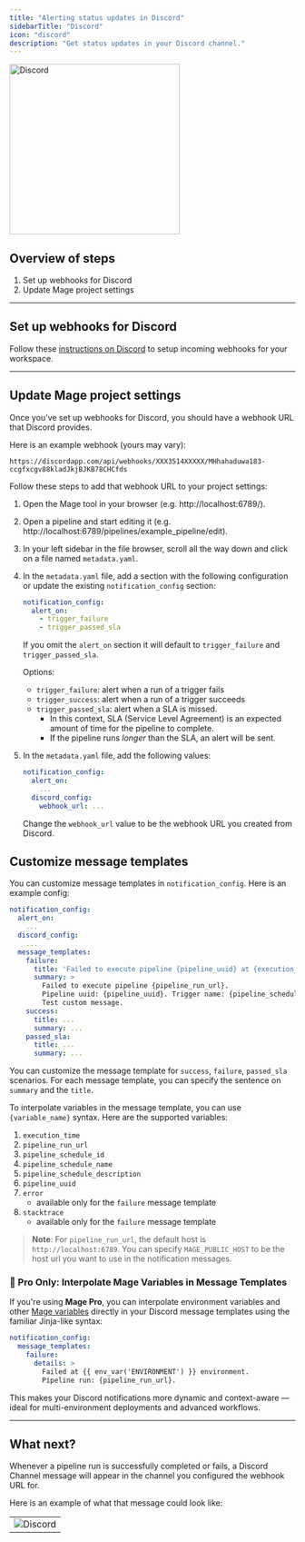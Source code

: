 ```yaml
---
title: "Alerting status updates in Discord"
sidebarTitle: "Discord"
icon: "discord"
description: "Get status updates in your Discord channel."
---
```


<img
  alt="Discord"
  src="https://cdn-icons-png.flaticon.com/512/2111/2111370.png"
  width="300"
/>

## Overview of steps

1. Set up webhooks for Discord
2. Update Mage project settings

---

## Set up webhooks for Discord

Follow these
[instructions on Discord](https://support.discord.com/hc/en-us/articles/228383668-Intro-to-Webhooks)
to setup incoming webhooks for your workspace.

---

## Update Mage project settings

Once you’ve set up webhooks for Discord, you should have a webhook URL that Discord
provides.

Here is an example webhook (yours may vary):

```
https://discordapp.com/api/webhooks/XXX3514XXXXX/MHhahaduwa183-ccgfxcgv88kladJkjBJKB78CHCfds
```

Follow these steps to add that webhook URL to your project settings:

1. Open the Mage tool in your browser (e.g. http://localhost:6789/).
2. Open a pipeline and start editing it (e.g.
   http://localhost:6789/pipelines/example_pipeline/edit).
3. In your left sidebar in the file browser, scroll all the way down and click
   on a file named `metadata.yaml`.
4. In the `metadata.yaml` file, add a section with the following
   configuration or update the existing `notification_config` section:

    ```yaml
    notification_config:
      alert_on:
        - trigger_failure
        - trigger_passed_sla
    ```

    If you omit the `alert_on` section it will default to `trigger_failure` and `trigger_passed_sla`.

    Options:

    - `trigger_failure`: alert when a run of a trigger fails
    - `trigger_success`: alert when a run of a trigger succeeds
    - `trigger_passed_sla`: alert when a SLA is missed.
      - In this context, SLA (Service Level Agreement) is an expected amount of time for the pipeline to complete.
      - If the pipeline runs _longer_ than the SLA, an alert will be sent.

5. In the `metadata.yaml` file, add the following values:

    ```yaml
    notification_config:
      alert_on:
        ...
      discord_config:
        webhook_url: ...
    ```

    Change the `webhook_url` value to be the webhook URL you created from Discord.

## Customize message templates
You can customize message templates in `notification_config`. Here is an example config:
```yaml
notification_config:
  alert_on:
    ...
  discord_config:
    ...
  message_templates:
    failure:
      title: 'Failed to execute pipeline {pipeline_uuid} at {execution_time}'
      summary: >
        Failed to execute pipeline {pipeline_run_url}.
        Pipeline uuid: {pipeline_uuid}. Trigger name: {pipeline_schedule_name}.
        Test custom message.
    success:
      title: ...
      summary: ...
    passed_sla:
      title: ...
      summary: ...
```
You can customize the message template for `success`, `failure`, `passed_sla` scenarios. For each message template,
you can specify the sentence on `summary` and the `title`.

To interpolate variables in the message template, you can use `{variable_name}` syntax.
Here are the supported variables:
1. `execution_time`
1. `pipeline_run_url`
1. `pipeline_schedule_id`
1. `pipeline_schedule_name`
1. `pipeline_schedule_description`
1. `pipeline_uuid`
1. `error`
    * available only for the `failure` message template
1. `stacktrace`
    * available only for the `failure` message template

> **Note**: For `pipeline_run_url`, the default host is `http://localhost:6789`. You can specify `MAGE_PUBLIC_HOST` to be
the host url you want to use in the notification messages.

### 🚀 Pro Only: Interpolate Mage Variables in Message Templates

If you're using **Mage Pro**, you can interpolate environment variables and other [Mage variables](/development/variables/referencing-variables#accessing-variables-in-mage) directly in your Discord message templates using the familiar Jinja-like syntax:

```yaml
notification_config:
  message_templates:
    failure:
      details: >
        Failed at {{ env_var('ENVIRONMENT') }} environment.
        Pipeline run: {pipeline_run_url}.
```

This makes your Discord notifications more dynamic and context-aware — ideal for multi-environment deployments and advanced workflows.

---

## What next?

Whenever a pipeline run is successfully completed or fails, a Discord Channel message will
appear in the channel you configured the webhook URL for.

Here is an example of what that message could look like:

|                                                                                                        |
| ------------------------------------------------------------------------------------------------------ |
| ![Discord](https://mage-ai.github.io/assets/third-party/discord-message-run-alert.jpg) |
